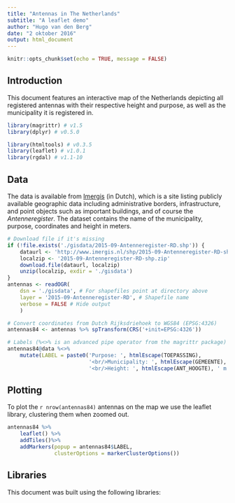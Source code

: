 ```yaml
---
title: "Antennas in The Netherlands"
subtitle: "A leaflet demo"
author: "Hugo van den Berg"
date: "2 oktober 2016"
output: html_document
---
```


```r
knitr::opts_chunk$set(echo = TRUE, message = FALSE)
```

## Introduction

This document features an interactive map of the Netherlands depicting all
registered antennas with their respective height and purpose, as well as the
municipality it is registered in.

```r
library(magrittr) # v1.5
library(dplyr) # v0.5.0

library(htmltools) # v0.3.5
library(leaflet) # v1.0.1
library(rgdal) # v1.1-10
```

## Data

The data is available from [Imergis](http://www.imergis.nl/asp/47.asp) (in
Dutch), which is a site listing publicly available geographic data including
administrative borders, infrastructure, and point objects such as important
buildings, and of course the *Antenneregister*.
The dataset contains the name of the municipality, purpose, coordinates and
height in meters.

```r
# Download file if it's missing
if (!file.exists('./gisdata/2015-09-Antenneregister-RD.shp')) {
    dataurl <- 'http://www.imergis.nl/shp/2015-09-Antenneregister-RD-shp.zip'
    localzip <- '2015-09-Antenneregister-RD-shp.zip'
    download.file(dataurl, localzip)
    unzip(localzip, exdir = './gisdata')
}
antennas <- readOGR(
    dsn = './gisdata', # For shapefiles point at directory above
    layer = '2015-09-Antenneregister-RD', # Shapefile name
    verbose = FALSE # Hide output
    )

# Convert coordinates from Dutch Rijksdriehoek to WGS84 (EPSG:4326)
antennas84 <- antennas %>% spTransform(CRS('+init=EPSG:4326'))

# Labels (%<>% is an advanced pipe operator from the magrittr package)
antennas84@data %<>%
    mutate(LABEL = paste0('Purpose: ', htmlEscape(TOEPASSING),
                          '<br/>Municipality: ', htmlEscape(GEMEENTE),
                          '<br/>Height: ', htmlEscape(ANT_HOOGTE), ' m'))
```

## Plotting

To plot the `r nrow(antennas84)` antennas on the map we use the leaflet
library, clustering them when zoomed out.

```r
antennas84 %>%
    leaflet() %>%
    addTiles()%>%
    addMarkers(popup = antennas84$LABEL,
               clusterOptions = markerClusterOptions())
```

## Libraries

This document was built using the following libraries:

```r
```
